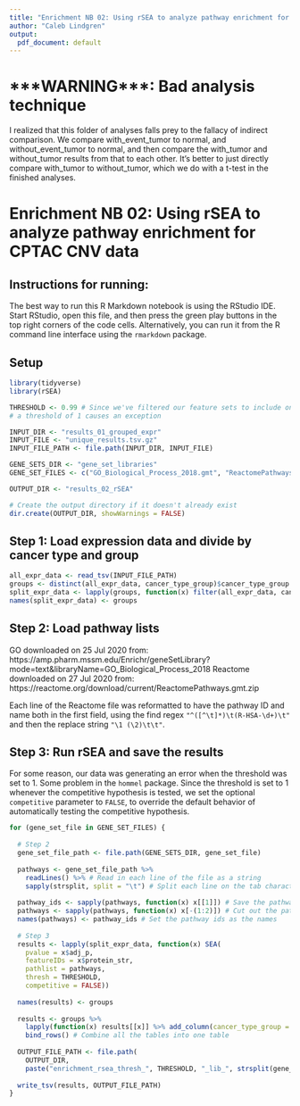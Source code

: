 ```yaml
---
title: "Enrichment NB 02: Using rSEA to analyze pathway enrichment for CPTAC CNV data"
author: "Caleb Lindgren"
output:
  pdf_document: default
---
```

# \*\*\*WARNING\*\*\*: Bad analysis technique

I realized that this folder of analyses falls prey to the fallacy of indirect comparison. We compare with_event_tumor to normal, and without_event_tumor to normal, and then compare the with_tumor and without_tumor results from that to each other. It's better to just directly compare with_tumor to without_tumor, which we do with a t-test in the finished analyses.

# Enrichment NB 02: Using rSEA to analyze pathway enrichment for CPTAC CNV data

## Instructions for running:

The best way to run this R Markdown notebook is using the RStudio IDE. Start RStudio, open this file, and then press the green play buttons in the top right corners of the code cells. Alternatively, you can run it from the R command line interface using the `rmarkdown` package.

## Setup

```r
library(tidyverse)
library(rSEA)

THRESHOLD <- 0.99 # Since we've filtered our feature sets to include only truly active ones; but there's a bug such that
# a threshold of 1 causes an exception

INPUT_DIR <- "results_01_grouped_expr"
INPUT_FILE <- "unique_results.tsv.gz"
INPUT_FILE_PATH <- file.path(INPUT_DIR, INPUT_FILE)

GENE_SETS_DIR <- "gene_set_libraries"
GENE_SET_FILES <- c("GO_Biological_Process_2018.gmt", "ReactomePathways.gmt")

OUTPUT_DIR <- "results_02_rSEA"

# Create the output directory if it doesn't already exist
dir.create(OUTPUT_DIR, showWarnings = FALSE)
```

## Step 1: Load expression data and divide by cancer type and group

```r
all_expr_data <- read_tsv(INPUT_FILE_PATH)
groups <- distinct(all_expr_data, cancer_type_group)$cancer_type_group
split_expr_data <- lapply(groups, function(x) filter(all_expr_data, cancer_type_group == x))
names(split_expr_data) <- groups
```

## Step 2: Load pathway lists

GO downloaded on 25 Jul 2020 from: https://amp.pharm.mssm.edu/Enrichr/geneSetLibrary?mode=text&libraryName=GO_Biological_Process_2018
Reactome downloaded on 27 Jul 2020 from: https://reactome.org/download/current/ReactomePathways.gmt.zip

Each line of the Reactome file was reformatted to have the pathway ID and name both in the first field, using the find regex `"^([^\t]*)\t(R-HSA-\d+)\t"` and then the replace string `"\1 (\2)\t\t"`.

## Step 3: Run rSEA and save the results

For some reason, our data was generating an error when the threshold was set to 1. Some problem in the `hommel` package. Since the threshold is set to 1 whenever the competitive hypothesis is tested, we set the optional `competitive` parameter to `FALSE`, to override the default behavior of automatically testing the competitive hypothesis.

```r
for (gene_set_file in GENE_SET_FILES) {
  
  # Step 2
  gene_set_file_path <- file.path(GENE_SETS_DIR, gene_set_file)
  
  pathways <- gene_set_file_path %>%
    readLines() %>% # Read in each line of the file as a string
    sapply(strsplit, split = "\t") # Split each line on the tab character
  
  pathway_ids <- sapply(pathways, function(x) x[[1]]) # Save the pathway name and id field for later
  pathways <- sapply(pathways, function(x) x[-(1:2)]) # Cut out the pathway names and blank field from the lists
  names(pathways) <- pathway_ids # Set the pathway ids as the names
  
  # Step 3
  results <- lapply(split_expr_data, function(x) SEA(
    pvalue = x$adj_p,
    featureIDs = x$protein_str,
    pathlist = pathways,
    thresh = THRESHOLD,
    competitive = FALSE))
  
  names(results) <- groups
  
  results <- groups %>%
    lapply(function(x) results[[x]] %>% add_column(cancer_type_group = x)) %>% # Add each table's cancer type group as a column
    bind_rows() # Combine all the tables into one table
  
  OUTPUT_FILE_PATH <- file.path(
    OUTPUT_DIR,
    paste("enrichment_rsea_thresh_", THRESHOLD, "_lib_", strsplit(gene_set_file, "\\.")[[1]][[1]], ".tsv", sep = ""))
  
  write_tsv(results, OUTPUT_FILE_PATH)
}
```